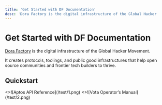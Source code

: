 ```yaml
---
title: 'Get Started with DF Documentation'
desc: 'Dora Factory is the digital infrastructure of the Global Hacker Movement. It creates protocols, toolings, and public good infrastructures that help open source communities and frontier tech builders to thrive.'
---
```



# Get Started with DF Documentation

[Dora Factory](https://dorafactory.org/) is the digital infrastructure of the Global Hacker Movement.

It creates protocols, toolings, and public good infrastructures that help open source communities and frontier tech builders to thrive.

## Quickstart

<Cards num={2}>
  <Card image arrow title="Aptos API Reference" href="/docs/aptos">
    <>![Aptos API Reference](/test/1.png)</>
  </Card>
  <Card image arrow title="Vota Operator’s Manual" href="/docs/vota">
    <>![Vota Operator’s Manual](/test/2.png)</>
  </Card>
</Cards>

